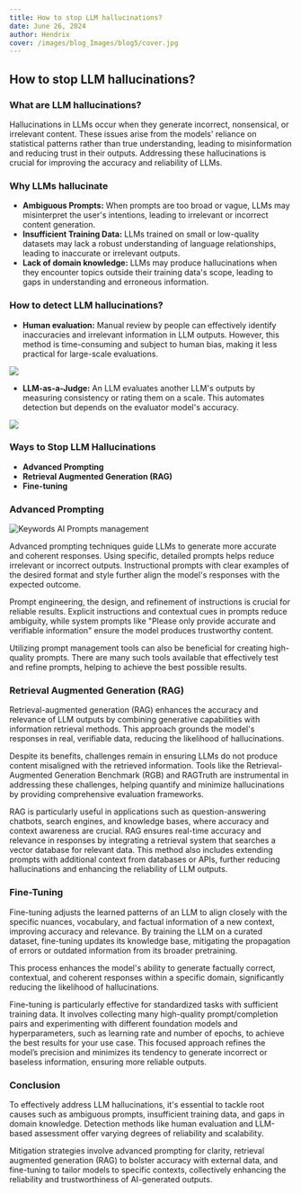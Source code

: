 ```yaml
---
title: How to stop LLM hallucinations?
date: June 26, 2024
author: Hendrix
cover: /images/blog_Images/blog5/cover.jpg
---
```


## How to stop LLM hallucinations?

### What are LLM hallucinations?

Hallucinations in LLMs occur when they generate incorrect, nonsensical, or irrelevant content. These issues arise from the models' reliance on statistical patterns rather than true understanding, leading to misinformation and reducing trust in their outputs. Addressing these hallucinations is crucial for improving the accuracy and reliability of LLMs.

### Why LLMs hallucinate

- **Ambiguous Prompts:** When prompts are too broad or vague, LLMs may misinterpret the user's intentions, leading to irrelevant or incorrect content generation.  
- **Insufficient Training Data:** LLMs trained on small or low-quality datasets may lack a robust understanding of language relationships, leading to inaccurate or irrelevant outputs.  
- **Lack of domain knowledge:** LLMs may produce hallucinations when they encounter topics outside their training data's scope, leading to gaps in understanding and erroneous information.

### How to detect LLM hallucinations?

- **Human evaluation:** Manual review by people can effectively identify inaccuracies and irrelevant information in LLM outputs. However, this method is time-consuming and subject to human bias, making it less practical for large-scale evaluations.

![ ](/images/blog_Images/blog5/hallucination.jpg)

- **LLM-as-a-Judge:** An LLM evaluates another LLM's outputs by measuring consistency or rating them on a scale. This automates detection but depends on the evaluator model's accuracy.

![ ](/images/blog_Images/blog5/evaluation.jpg)

### Ways to Stop LLM Hallucinations

- **Advanced Prompting**  
- **Retrieval Augmented Generation (RAG)**  
- **Fine-tuning**

### Advanced Prompting

![Keywords AI Prompts management](/images/blog_Images/blog5/prompt.jpg)

Advanced prompting techniques guide LLMs to generate more accurate and coherent responses. Using specific, detailed prompts helps reduce irrelevant or incorrect outputs. Instructional prompts with clear examples of the desired format and style further align the model's responses with the expected outcome.

Prompt engineering, the design, and refinement of instructions is crucial for reliable results. Explicit instructions and contextual cues in prompts reduce ambiguity, while system prompts like "Please only provide accurate and verifiable information" ensure the model produces trustworthy content.

Utilizing prompt management tools can also be beneficial for creating high-quality prompts. There are many such tools available that effectively test and refine prompts, helping to achieve the best possible results.

### Retrieval Augmented Generation (RAG)

Retrieval-augmented generation (RAG) enhances the accuracy and relevance of LLM outputs by combining generative capabilities with information retrieval methods. This approach grounds the model's responses in real, verifiable data, reducing the likelihood of hallucinations.

Despite its benefits, challenges remain in ensuring LLMs do not produce content misaligned with the retrieved information. Tools like the Retrieval-Augmented Generation Benchmark (RGB) and RAGTruth are instrumental in addressing these challenges, helping quantify and minimize hallucinations by providing comprehensive evaluation frameworks.

RAG is particularly useful in applications such as question-answering chatbots, search engines, and knowledge bases, where accuracy and context awareness are crucial. RAG ensures real-time accuracy and relevance in responses by integrating a retrieval system that searches a vector database for relevant data. This method also includes extending prompts with additional context from databases or APIs, further reducing hallucinations and enhancing the reliability of LLM outputs.

### Fine-Tuning

Fine-tuning adjusts the learned patterns of an LLM to align closely with the specific nuances, vocabulary, and factual information of a new context, improving accuracy and relevance. By training the LLM on a curated dataset, fine-tuning updates its knowledge base, mitigating the propagation of errors or outdated information from its broader pretraining.

This process enhances the model's ability to generate factually correct, contextual, and coherent responses within a specific domain, significantly reducing the likelihood of hallucinations.

Fine-tuning is particularly effective for standardized tasks with sufficient training data. It involves collecting many high-quality prompt/completion pairs and experimenting with different foundation models and hyperparameters, such as learning rate and number of epochs, to achieve the best results for your use case. This focused approach refines the model’s precision and minimizes its tendency to generate incorrect or baseless information, ensuring more reliable outputs.

### Conclusion

To effectively address LLM hallucinations, it's essential to tackle root causes such as ambiguous prompts, insufficient training data, and gaps in domain knowledge. Detection methods like human evaluation and LLM-based assessment offer varying degrees of reliability and scalability.

Mitigation strategies involve advanced prompting for clarity, retrieval augmented generation (RAG) to bolster accuracy with external data, and fine-tuning to tailor models to specific contexts, collectively enhancing the reliability and trustworthiness of AI-generated outputs.
